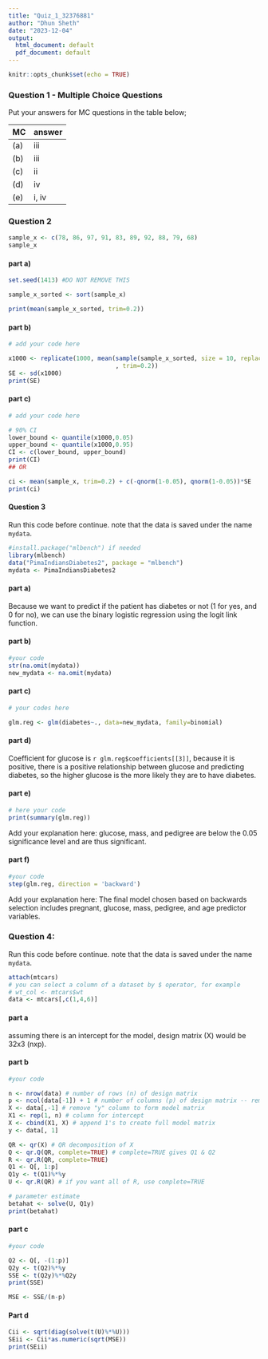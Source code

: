 ---
title: "Quiz_1_32376881"
author: "Dhun Sheth"
date: "2023-12-04"
output:
  html_document: default
  pdf_document: default
---

```{r setup, include=FALSE}
knitr::opts_chunk$set(echo = TRUE)
```

### Question 1 - Multiple Choice Questions

Put your answers for MC questions in the table below;

MC   answer
---  ---
(a)   iii        
(b)   iii
(c)   ii
(d)   iv
(e)   i, iv



### Question 2

```{r, echo = TRUE}
sample_x <- c(78, 86, 97, 91, 83, 89, 92, 88, 79, 68)
sample_x
```

#### part a)

```{r, echo = TRUE}
set.seed(1413) #DO NOT REMOVE THIS

sample_x_sorted <- sort(sample_x)

print(mean(sample_x_sorted, trim=0.2))

```

#### part b)


```{r, echo = TRUE}
# add your code here

x1000 <- replicate(1000, mean(sample(sample_x_sorted, size = 10, replace= TRUE)
                              , trim=0.2))
SE <- sd(x1000)
print(SE)
```

#### part c) 

```{r, echo = TRUE}
# add your code here

# 90% CI
lower_bound <- quantile(x1000,0.05)
upper_bound <- quantile(x1000,0.95)
CI <- c(lower_bound, upper_bound)
print(CI)
## OR

ci <- mean(sample_x, trim=0.2) + c(-qnorm(1-0.05), qnorm(1-0.05))*SE
print(ci)
```


#### Question 3 

Run this code before continue. note that the data is saved under the name `mydata`. 

```{r, echo= TRUE}
#install.package("mlbench") if needed
library(mlbench)
data("PimaIndiansDiabetes2", package = "mlbench")
mydata <- PimaIndiansDiabetes2
```

#### part a) 

Because we want to predict if the patient has diabetes or not (1 for yes, and 0 
for no), we can use the binary logistic regression using the logit link function. 

#### part b) 

```{r, echo= TRUE}
#your code
str(na.omit(mydata))
new_mydata <- na.omit(mydata)
```

#### part c)
```{r, echo= TRUE}
# your codes here

glm.reg <- glm(diabetes~., data=new_mydata, family=binomial)

```

#### part d)

Coefficient for glucose is `r glm.reg$coefficients[[3]]`, because it is positive, there is a positive
relationship between glucose and predicting diabetes, so the higher glucose is
the more likely they are to have diabetes. 

#### part e) 

```{r, echo= TRUE}
# here your code
print(summary(glm.reg))
```

Add your explanation here: glucose, mass, and pedigree are below the 0.05 
significance level and are thus significant.


#### part f) 

```{r, echo= TRUE}
#your code
step(glm.reg, direction = 'backward')
```
Add your explanation here: The final model chosen based on backwards selection
includes pregnant, glucose, mass, pedigree, and age predictor variables.




### Question 4:


Run this code before continue. note that the data is saved under the name `mydata`. 

```{r, echo= TRUE}
attach(mtcars)
# you can select a column of a dataset by $ operator, for example
# wt_col <- mtcars$wt
data <- mtcars[,c(1,4,6)]
```

#### part a

assuming there is an intercept for the model, design matrix (X) would be 32x3 (nxp).

#### part b

```{r, echo= TRUE}
#your code

n <- nrow(data) # number of rows (n) of design matrix
p <- ncol(data[-1]) + 1 # number of columns (p) of design matrix -- remove y column and add 1's col for intercept
X <- data[,-1] # remove "y" column to form model matrix
X1 <- rep(1, n) # column for intercept
X <- cbind(X1, X) # append 1's to create full model matrix
y <- data[, 1]

QR <- qr(X) # QR decomposition of X
Q <- qr.Q(QR, complete=TRUE) # complete=TRUE gives Q1 & Q2
R <- qr.R(QR, complete=TRUE)
Q1 <- Q[, 1:p]
Q1y <- t(Q1)%*%y
U <- qr.R(QR) # if you want all of R, use complete=TRUE

# parameter estimate
betahat <- solve(U, Q1y)
print(betahat)

```

#### part c

```{r, echo= TRUE}
#your code

Q2 <- Q[, -(1:p)]
Q2y <- t(Q2)%*%y
SSE <- t(Q2y)%*%Q2y
print(SSE)

MSE <- SSE/(n-p)
```

#### Part d

```{r, echo= TRUE}
Cii <- sqrt(diag(solve(t(U)%*%U)))
SEii <- Cii*as.numeric(sqrt(MSE))
print(SEii)

```
